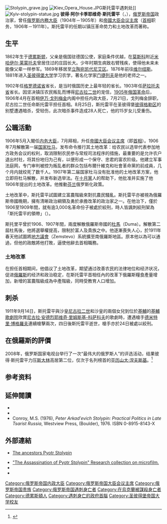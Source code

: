 {{Infobox Prime Minister | name=彼得·斯托雷平
|image=Pyotr Stolypin LOC 07327.jpg
|nationality=
|order =第3任[[俄罗斯政府首脑列表#俄罗斯帝国首相|俄罗斯帝国部长会议主席]]
|monarch = [[尼古拉二世|尼古拉二世]]
|term_start=1906年7月21日
|term_end=1911年9月18日
|predecessor=[[伊万·戈列梅金|伊万·戈列梅金]]
|successor=[[弗拉基米尔·尼古拉耶维奇·科科夫佐夫|弗拉基米尔·科科夫佐夫]]
|birth_date={{birth date|1862|04|14|df=y}}
|birth_place={{Flag|German Confederation}}[[萨克森王国|萨克森王国]][[德累斯顿|德累斯顿]]
|death_date = {{death date and age|1911|09|18|1862|04|14|df=y}}
|death_place= {{flag|Russian Empire}}[[基辅|基辅]]
|resting_place=[[基輔洞窟修道院|基輔洞窟修道院]]
|spouse=Olga Borisovna Neidhardt
|party=
|president=
}}
[[Image:Stolypin_grave.jpg|thumb]]
[[Image:Kiev_Opera_House.JPG|right]]斯托雷平遇刺处]]
[[File:Kyiv-stolypin-statue.jpg|thumb]]
'''彼得·阿尔卡季耶维奇·斯托雷平'''（{{lang-rus|Пётр Аркадевич Столыпин|Pyotr Arkadyevich Stolypin}}，{{bd|1862年|4月14日|1911年|9月18日|catIdx=Stolypin, Pyotr}}），[[俄罗斯帝国|俄罗斯帝国]]政治家，曾任[[俄罗斯|俄罗斯]][[内務大臣|内務大臣]]（1904年－1905年）和[[俄罗斯总理|帝國大臣会议主席]]（[[首相|首相]]职务，1906年－1911年）。斯托雷平的任期以镇压革命势力和土地改革而著称。

==生平==
1862年生于[[德累斯顿|德累斯顿]]，父亲是俄国驻德国公使，家庭条件优越，在[[莫斯科|莫斯科]]附近[[米哈伊尔·莱蒙托夫|米哈伊尔·莱蒙托夫]]曾居住过的庄园长大。少年时期生病致右臂残疾，使得他未来未能像父辈一样参军。1869年移居至[[立陶宛|立陶宛]][[凯代尼艾区|凯代尼艾区]]。1876年前往[[维尔纽斯|维尔纽斯]]。1881年进入[[圣彼得堡大学|圣彼得堡大学]]学习农学，著名化学家[[门捷列夫|门捷列夫]]是他的老师之一。

1902年任[[格罗德诺省|格罗德诺省]]省长，是当时俄国历史上最年轻的省长。1903年任[[萨拉托夫省|萨拉托夫省]]省长。因坚决镇压农民叛乱而博得[[尼古拉二世_(俄罗斯)|尼古拉二世]]的宠信，[[1905年俄国革命|1905年俄国革命]]后，1906年4月在首相[[伊万·戈列梅金|伊万·戈列梅金]]内阁中担任内政大臣，7月21日，戈列梅金辞职，尼古拉二世任命斯托雷平担任首相。8月25日，斯托雷平在圣彼得堡[[彼得格勒区|彼得格勒区]]的别墅遭遇暗杀，受轻伤，此次暗杀事件造成28人死亡，他的15岁女儿受重伤。

==公職活動==

1906年5月入閣任[[内务大臣|内务大臣]]，7月拜相，升任[[俄罗斯总理|帝國大臣会议主席]]（即[[首相|首相]]）。1906年7月解散第一届[[国家杜马|国家杜马]]，发布命令推行其土地改革：给农民以选举代表参加地方政务会议的权利，取消限制农民参与常规司法程序的措施，最重要的是允许农户退出村社，将其份地归为己有，以便形成一个保守、忠君的富农阶级。他建立军事法庭网，专门审判被控为叛乱者的群众包括布爾什維克和社會革命黨的前成員，几个月内就绞死了数千人。1907年第二届国家杜马没有批准他的土地改革方案，他立即将杜马解散，并发布新选举法。在[[十月黨|十月黨]]人的帮助下，他批准并实施了他1906年提出的土地改革。他推動[[芬兰|芬兰]]俄罗斯化政策。

土地改革中，斯托雷平試圖建立富農階級來對抗農民騷亂。斯托雷平亦被視為俄羅斯帝國晚期，擁有清晰政治綱領及勇於承擔改革的政治家之一。在他治下，僅於1906至1909年間，就有逾3,000名革命份子被處於絞刑，時人皆諷刺絞刑架為「斯托雷平的領帶」（{{lang-ru|столыпинский галстук}}）。

斯托里平曾於1906、1907年間，兩度解散俄羅斯帝國的[[杜馬|杜馬]]（Duma）。解散第二屆杜馬後，他將選舉權提高，限制於富人及貴族之中。他逐漸喪失人心，於1911年春天他試圖將[[地方議會_(俄羅斯帝國)|地方議會]]（Zemstevo）系統擴至南俄羅斯地區。原本他以為可以通過，但他的政敵將他打敗，逼使他辭去首相職務。

=== 土地改革 ===
在担任首相期间，他倡议了土地改革，期望通过改善农民的法律地位和经济状况，促进[[俄羅斯|俄羅斯]]的经济和政治稳定，在斯托雷平首相任內的改革下俄羅斯糧食產量增加，新增的富農階級成為中產階級，同時受教育人口增加。

==刺杀==
1911年9月14日，斯托雷平與沙皇[[尼古拉二世_(俄罗斯)|尼古拉二世]]和沙皇的兩個女兒到位於[[基輔|基輔]]的[[烏克蘭國家歌劇院|基輔歌劇院]]欣賞[[尼古拉·安德烈耶维奇·里姆斯基-科萨科夫|尼古拉·安德烈耶维奇·里姆斯基-科萨科夫]]的歌劇{{le|萨坦王的故事|The Tale of Tsar Saltan (opera)}}時，遭遇槍手[[德米特里·格尔什科维奇·博格罗夫|德米特里·博格羅夫]]連續槍擊兩次，四日後斯托雷平逝世，槍手亦於24日被處以絞刑。

==在俄羅斯的評價==
2008年，俄罗斯国家电视台举行了一次“最伟大的俄罗斯人”的评选活动，结果彼得·斯托雷平力压[[斯大林|斯大林]]高居第二位，仅次于名列榜首的[[亚历山大·涅夫斯基|亚历山大·涅夫斯基]]。<ref>{{Cite web |url=http://www.guardian.co.uk/world/2008/dec/29/stalin-name-of-russia |title=Medieval warrior overcomes Stalin in poll to name greatest Russian |accessdate=2012-11-04 |archive-date=2012-05-04 |archive-url=https://web.archive.org/web/20120504214922/http://www.guardian.co.uk/world/2008/dec/29/stalin-name-of-russia |dead-url=no }}</ref>

==参考资料==
{{1911}}
{{Reflist}}

==延伸閱讀==
*{{cite book |title=P. A. Stolypin: The Search for Stability in Late Imperial Russia |first=Abraham |last=Ascher |location= |publisher=Stanford University Press |year=2001 |isbn=0-8047-3977-3 }}
*{{cite book |title=United Government and Foreign Policy in Russia, 1900-1914 |first=David MacLaren |last=McDonald |location=Cambridge, Mass. |publisher=Harvard University Press |year=1992 |isbn=978-0674922396 }}
* Conroy, M.S. (1976), ''Peter Arkadʹevich Stolypin: Practical Politics in Late Tsarist Russia'', Westview Press, (Boulder), 1976. ISBN 0-8915-8143-X

==外部連結==
{{wikiquote}}
*{{ru icon}} [http://www.russia-today.narod.ru/past/gen/stolyp_petr_ark.htm The ancestors Pyotr Stolypin] {{Wayback|url=http://www.russia-today.narod.ru/past/gen/stolyp_petr_ark.htm |date=20220308022832 }}
*[https://web.archive.org/web/20081002023518/http://www.eastview.com/xq/ASP/sku=RC098826/The/Assassination/of/Russian/Prime/Minister/Pyotr/Stolypin/1911/A/Collection/of/Documents/Russian/Ukraine/qx/research-collections/product_view.asp "The Assassination of Pyotr Stolypin" Research collection on microfilm.]
* {{findagrave|8074}}
* {{PM20|FID=pe/017198}}

{{start box}}
{{succession box|[[伊万·戈列梅金|伊万·戈列梅金]]|[[弗拉基米尔·尼古拉耶维奇·科科夫佐夫|弗拉基米尔·科科夫佐夫]]|[[俄罗斯帝国大臣会议|俄罗斯帝国大臣会议]]主席|1906年 - 1911年}}
{{succession box|[[彼得·尼古拉耶维奇·杜尔诺沃|彼得·尼古拉耶维奇·杜尔诺沃]]|[[亚历山大·亚历山德罗维奇·马卡罗夫|亚历山大·亚历山德罗维奇·马卡罗夫]]|俄罗斯帝国内政大臣|1904年 - 1905年}}
{{end box}}
{{俄罗斯政府首脑}}
{{Authority control}}
{{DEFAULTSORT: Stolypin, Pyotr}}
[[Category:俄罗斯帝国内政大臣|Category:俄罗斯帝国内政大臣]]
[[Category:俄罗斯帝国大臣会议主席|Category:俄罗斯帝国大臣会议主席]]
[[Category:俄罗斯帝国贵族|Category:俄罗斯帝国贵族]]
[[Category:俄罗斯帝国遇刺身亡者|Category:俄罗斯帝国遇刺身亡者]]
[[Category:在烏克蘭被謀殺身亡者|Category:在烏克蘭被謀殺身亡者]]
[[Category:德累斯頓人|Category:德累斯頓人]]
[[Category:遇刺身亡的政府首腦|Category:遇刺身亡的政府首腦]]
[[Category:圣彼得堡帝国大学校友|Category:圣彼得堡帝国大学校友]]